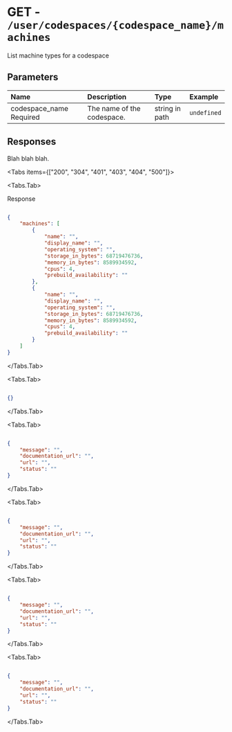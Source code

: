 
# GET - `/user/codespaces/{codespace_name}/machines`

List machine types for a codespace

## Parameters

| Name | Description | Type | Example |
| :---- | :---- | :---- | :---- |
| codespace_name <span class="bg-blue-100 text-blue-800 text-xs font-medium me-2 px-2.5 py-0.5 rounded dark:bg-blue-900 dark:text-blue-300">Required</span> | The name of the codespace. | string in path | `undefined` |

## Responses

Blah blah blah.

<Tabs items={["200", "304", "401", "403", "404", "500"]}>

<Tabs.Tab>

Response

```json

{
    "machines": [
        {
            "name": "",
            "display_name": "",
            "operating_system": "",
            "storage_in_bytes": 68719476736,
            "memory_in_bytes": 8589934592,
            "cpus": 4,
            "prebuild_availability": ""
        },
        {
            "name": "",
            "display_name": "",
            "operating_system": "",
            "storage_in_bytes": 68719476736,
            "memory_in_bytes": 8589934592,
            "cpus": 4,
            "prebuild_availability": ""
        }
    ]
}

```

</Tabs.Tab>

<Tabs.Tab>



```json

{}

```

</Tabs.Tab>

<Tabs.Tab>



```json

{
    "message": "",
    "documentation_url": "",
    "url": "",
    "status": ""
}

```

</Tabs.Tab>

<Tabs.Tab>



```json

{
    "message": "",
    "documentation_url": "",
    "url": "",
    "status": ""
}

```

</Tabs.Tab>

<Tabs.Tab>



```json

{
    "message": "",
    "documentation_url": "",
    "url": "",
    "status": ""
}

```

</Tabs.Tab>

<Tabs.Tab>



```json

{
    "message": "",
    "documentation_url": "",
    "url": "",
    "status": ""
}

```

</Tabs.Tab>

</Tabs>
